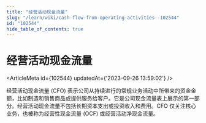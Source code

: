 ```yaml
---
title: "经营活动现金流量"
slug: "/learn/wiki/cash-flow-from-operating-activities--102544"
id: "102544"
hide_table_of_contents: true
---
```



# 经营活动现金流量

<ArticleMeta id={102544} updatedAt={'2023-09-26 13:59:02'} />
<div className='border-solid border-b border-t-0 my-4 border-[var(--ifm-color-gray-300)]' />

经营活动现金流量 (CFO) 表示公司从持续进行的常规业务活动中所带来的资金金额，比如制造和销售商品或提供服务给客户。它是公司现金流量表上展示的第一部分。经营活动现金流量不包括长期资本支出或投资收入和费用。CFO 仅关注核心业务，也被称为经营性现金流量 (OCF) 或经营活动净现金流量。
